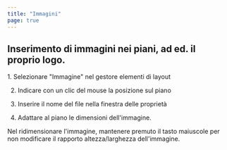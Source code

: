 ```yaml
---
title: "Immagini"
page: true
---
```

## <GeoMapper>Inserimento di immagini nei piani, ad ed. il proprio logo.</GeoMapper>

<GeoMapper>
1. Selezionare &quot;Immagine&quot; nel gestore elementi di layout


2. Indicare con un clic del mouse la posizione sul piano 


3. Inserire il nome del file nella finestra delle propriet&#224;


4. Adattare al piano le dimensioni dell&#39;immagine. 



<Success>
Nel ridimensionare l&#39;immagine, mantenere premuto il tasto maiuscole per non modificare il rapporto altezza/larghezza dell&#39;immagine.

</Success>



</GeoMapper>
